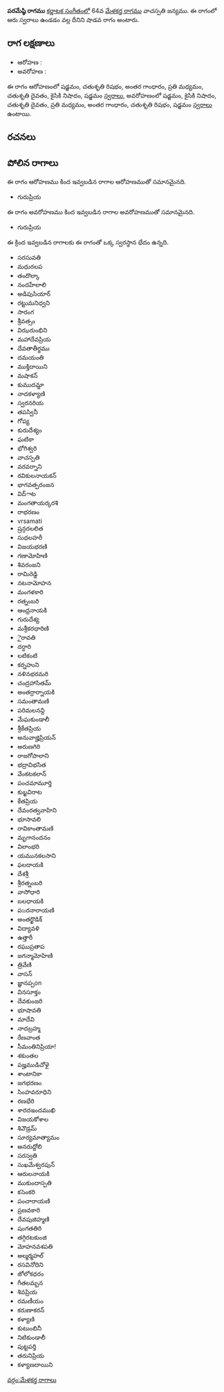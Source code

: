 {{Infobox ragam
	| name          	= పరమేష్ఠి
	| synonym	    	= 
	| mela          	= 
	| chakra        	= 
	| janaka        	= 
	| type          	= శాడవ
	| arohanam      	= {{svaraC|S|R2|G3|M2|D2|N2|S'}} 
	| avarohanam    	= {{svaraC|S'|N2|D2|M2|G3|R2|S}}
	| jeeva         	=
	| chhaya        	=
	| nyasa         	=
	| vishesha      	= 
	| equivalent  		= 
}}
{{కర్ణాటక సంగీత రాగాలు}}
'''పరమేష్ఠి రాగము''' [[కర్ణాటక సంగీతం]]లో 64వ [[మేళకర్త రాగము]] వాచస్పతి జన్యము.  ఈ రాగంలో ఆరు స్వరాలు ఉండడం వల్ల దీనిని షాడవ రాగం అంటారు.


==రాగ లక్షణాలు==


* ఆరోహణ : {{svaraC|S|R2|G3|M2|D2|N2|S'}} 
* అవరోహణ : {{svaraC|S'|N2|D2|M2|G3|R2|S}}

ఈ రాగం ఆరోహణంలో షడ్జమం, చతుశృతి రిషభం, అంతర గాంధారం, ప్రతి మధ్యమం, చతుశృతి దైవతం, కైసికి నిషాదం, షడ్జమం [[స్వరాలు]], అవరోహణంలో షడ్జమం, కైసికి నిషాదం, చతుశృతి దైవతం, ప్రతి మధ్యమం, అంతర గాంధారం, చతుశృతి రిషభం, షడ్జమం [[స్వరాలు]] ఉంటాయి.

==రచనలు==



==పోలిన రాగాలు==
ఈ రాగం ఆరోహణము కింద ఇవ్వబడిన రాగాల ఆరోహణముతో సమానమైనది.
* గురుప్రియ

ఈ రాగం అవరోహణము కింద ఇవ్వబడిన రాగాల అవరోహణముతో సమానమైనది.
* గురుప్రియ

ఈ క్రింద ఇవ్వబడిన రాగాలకు ఈ రాగంతో ఒక్క స్వరస్థాన భేదం ఉన్నది.
* సరసువతి
* మధురలప
* తందొల్కా
* నందహేలాలి
* అడిపుసియార్
* రట్టుమనిధ్వని
* సారంగ
* శ్రీవత్సం
* విఝరుంభిని
* మహాదేవప్రియ
* దేవతాతీర్థము
* దమయంతి
* ముక్తిదాయిని
* మషాకన్
* కుముదమ్డా
* నాదకళ్యాణి
* స్వరనరియ
* తపస్వినీ
* గోప్య
* కురుదేశ్యం
* ఘటికా
* భోగిశ్వరి
* వాచస్పతి
* వరవర్నాని
* రవికులనాయకన్
* భాగవత్పరంజన
* విద్ాట
* మంగతాయర్కరశి
* రాభరణం
* vrsamati
* ష్రన్గరలలిత
* సుధలహరీ
* విజయభరణి
* గణామోహిణి
* శివరంజని
* రామిరెడ్డి
* నటనామోహన
* మంగళకారి
* రత్నంబరి
* ఆంధ్రనాయకి
* గురుదేశ్య
* మశ్రీకరధారిణి
* ైరావతి
* దర్ధారి
* లటికంటి
* కర్నహుని
* నళినభరమరి
* చంద్రహాసితమ్
* అంతర్రార్నాయకి
* సమంతామణి
* పరిమలనన్ది
* మేఘకుండాలీ
* శ్రీకేతప్రియ
* అనువాజ్హిప్రియన్
* అరుణగిరి
* రాజగోపాలాని
* భద్రావిభసిత
* వేంకటకలాన్
* పంచమామూర్తి
* కుబ్జవిరాట
* కేతప్రియ
* దేవంరత్వవాహిని
* భూసావలి
* రావికాంతామణి
* మృగానందనం
* విలాంభరి
* యమునకలసాని
* ఫలదాయకి
* దేశశ్రీ
* శ్రీరత్నంబరి
* వాసోధారి
* బలధాయకి
* పಜరనారాయణి
* అంతర్ఖొడిక్
* విద్యావళి
* ఉత్తారీ
* రఘుప్రతాప
* జగన్మామోహిణి
* త్రివేణి
* వాసన్
* జ్ఞానప్పon
* వినసూక్తం
* దేవకుంజరి
* భూషావతి
* మాదేవి
* నాదబ్రహ్మ
* రేణవాంత
* సీమంతినిప్రియా!
* శకుంతల
* పజ్హముడిచోళై
* శాంటానికా
* జగభరణం
* సింహవరూధిని
* రణభేరి
* శారదఇందముఖి
* విజయకోశాల
* శివౌడ్రమ్
* సూర్యమాత్యామం
* అనరుద్దోలి
* సరస్వతి
* సుఖమేశ్వరపున్
* ఆరులనాయకి
* ముకుందాస్పతి
* కసెంకరి
* పంచారాయణి
* ప్రణవకారి
* దేవపుజిహ్మణి
* షంగతతిరి
* తగ్గిరటకుంజి
* మోహనవశపతి
* అల్మర్మహల్
* రసవినోదిని
* జోలోకధరం
* గీతలమ్బన
* శివప్రియ
* రమణీయం
* కరుణాకరన్
* కళ్యాణి
* కుటుంబినీ
* నిటికుండాలీ
* పుట్టపర్తి
* తరునిప్రియ
* కళ్యాణదాయిని



[[వర్గం:మేళకర్త రాగాలు]]